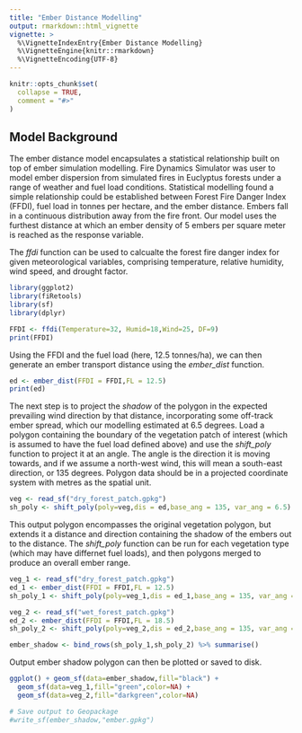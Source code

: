 ```yaml
---
title: "Ember Distance Modelling"
output: rmarkdown::html_vignette
vignette: >
  %\VignetteIndexEntry{Ember Distance Modelling}
  %\VignetteEngine{knitr::rmarkdown}
  %\VignetteEncoding{UTF-8}
---
```


```r
knitr::opts_chunk$set(
  collapse = TRUE,
  comment = "#>"
)
```

## Model Background

The ember distance model encapsulates a statistical relationship built on top of ember simulation modelling. Fire Dynamics Simulator was user to model ember dispersion from simulated fires in Euclyptus forests under a range of weather and fuel load conditions. Statistical modelling found a simple relationship could be established between Forest Fire Danger Index (FFDI), fuel load in tonnes per hectare, and the ember distance. Embers fall in a continuous distribution away from the fire front. Our model uses the furthest distance at which an ember density of 5 embers per square meter is reached as the response variable.

The *ffdi* function can be used to calcualte the forest fire danger index for given meteorological variables, comprising temperature, relative humidity, wind speed, and drought factor.

```r
library(ggplot2)
library(fiRetools)
library(sf)
library(dplyr)

FFDI <- ffdi(Temperature=32, Humid=18,Wind=25, DF=9)
print(FFDI)
```

Using the FFDI and the fuel load (here, 12.5 tonnes/ha), we can then generate an ember transport distance using the *ember_dist* function.

```r
ed <- ember_dist(FFDI = FFDI,FL = 12.5)
print(ed)
```

The next step is to project the *shadow* of the polygon in the expected prevailing wind direction by that distance, incorporating some off-track ember spread, which our modelling estimated at 6.5 degrees. Load a polygon containing the boundary of the vegetation patch of interest (which is assumed to have the fuel load defined above) and use the *shift_poly* function to project it at an angle. The angle is the direction it is moving towards, and if we assume a north-west wind, this will mean a south-east direction, or 135 degrees. Polygon data should be in a projected coordinate system with metres as the spatial unit.

```r
veg <- read_sf("dry_forest_patch.gpkg")
sh_poly <- shift_poly(poly=veg,dis = ed,base_ang = 135, var_ang = 6.5)
```

This output polygon encompasses the original vegetation polygon, but extends it a distance and direction containing the shadow of the embers out to the distance. The *shift_poly* function can be run for each vegetation type (which may have differnet fuel loads), and then polygons merged to produce an overall ember range.

```r
veg_1 <- read_sf("dry_forest_patch.gpkg")
ed_1 <- ember_dist(FFDI = FFDI,FL = 12.5)
sh_poly_1 <- shift_poly(poly=veg_1,dis = ed_1,base_ang = 135, var_ang = 6.5)

veg_2 <- read_sf("wet_forest_patch.gpkg")
ed_2 <- ember_dist(FFDI = FFDI,FL = 18.5)
sh_poly_2 <- shift_poly(poly=veg_2,dis = ed_2,base_ang = 135, var_ang = 6.5)

ember_shadow <- bind_rows(sh_poly_1,sh_poly_2) %>% summarise()

```

Output ember shadow polygon can then be plotted or saved to disk.

```r
ggplot() + geom_sf(data=ember_shadow,fill="black") +
  geom_sf(data=veg_1,fill="green",color=NA) +
  geom_sf(data=veg_2,fill="darkgreen",color=NA)

# Save output to Geopackage
#write_sf(ember_shadow,"ember.gpkg")
```
